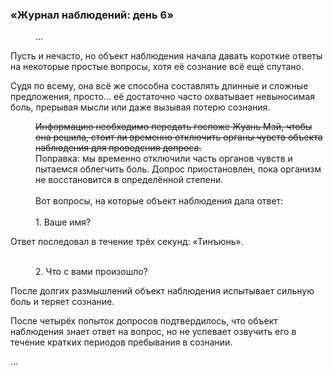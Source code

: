 ===«Журнал наблюдений: день 6»===
:...
:
Пусть и нечасто, но объект наблюдения начала давать короткие ответы на некоторые простые вопросы, хотя её сознание всё ещё спутано.
:
Судя по всему, она всё же способна составлять длинные и сложные предложения, просто... её достаточно часто охватывает невыносимая боль, прерывая мысли или даже вызывая потерю сознания.
:<s>Информацию необходимо передать госпоже Жуань Мэй, чтобы она решила, стоит ли временно отключить органы чувств объекта наблюдения для проведения допроса.</s>
:Поправка: мы временно отключили часть органов чувств и пытаемся облегчить боль. Допрос приостановлен, пока организм не восстановится в определённой степени.
:<br />Вот вопросы, на которые объект наблюдения дала ответ:
:<br />1. Ваше имя?
:
Ответ последовал в течение трёх секунд: «Тинъюнь».
:<br />2. Что с вами произошло?
:
После долгих размышлений объект наблюдения испытывает сильную боль и теряет сознание.
:
После четырёх попыток допросов подтвердилось, что объект наблюдения знает ответ на вопрос, но не успевает озвучить его в течение кратких периодов пребывания в сознании.
:
...
